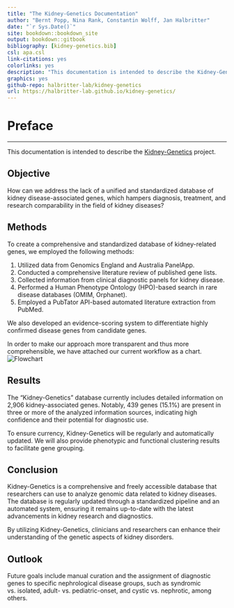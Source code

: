 ```yaml
--- 
title: "The Kidney-Genetics Documentation"
author: "Bernt Popp, Nina Rank, Constantin Wolff, Jan Halbritter"
date: "`r Sys.Date()`"
site: bookdown::bookdown_site
output: bookdown::gitbook
bibliography: [kidney-genetics.bib]
csl: apa.csl
link-citations: yes
colorlinks: yes
description: "This documentation is intended to describe the Kidney-Genetics project"
graphics: yes
github-repo: halbritter-lab/kidney-genetics
url: https://halbritter-lab.github.io/kidney-genetics/
---
```


# Preface {-}

---------------------------------------

This documentation is intended to describe the [Kidney-Genetics](https://github.com/halbritter-lab/kidney-genetics) project.


## Objective {-}

How can we address the lack of a unified and standardized database of kidney disease-associated genes, which hampers diagnosis, treatment, and research comparability in the field of kidney diseases?


## Methods {-}

To create a comprehensive and standardized database of kidney-related genes, we employed the following methods:

1. Utilized data from Genomics England and Australia PanelApp.
2. Conducted a comprehensive literature review of published gene lists.
3. Collected information from clinical diagnostic panels for kidney disease.
4. Performed a Human Phenotype Ontology (HPO)-based search in rare disease databases (OMIM, Orphanet).
5. Employed a PubTator API-based automated literature extraction from PubMed.

We also developed an evidence-scoring system to differentiate highly confirmed disease genes from candidate genes.

In order to make our approach more transparent and thus more comprehensible, we have attached our current workflow as a chart.
![Flowchart](edit_docs/static/img/figures/curation_flow_diagram.png "Curation process flow diagram")

## Results

The "Kidney-Genetics" database currently includes detailed information on 2,906 kidney-associated genes. Notably, 439 genes (15.1%) are present in three or more of the analyzed information sources, indicating high confidence and their potential for diagnostic use.

To ensure currency, Kidney-Genetics will be regularly and automatically updated. We will also provide phenotypic and functional clustering results to facilitate gene grouping.


## Conclusion

Kidney-Genetics is a comprehensive and freely accessible database that researchers can use to analyze genomic data related to kidney diseases. The database is regularly updated through a standardized pipeline and an automated system, ensuring it remains up-to-date with the latest advancements in kidney research and diagnostics.

By utilizing Kidney-Genetics, clinicians and researchers can enhance their understanding of the genetic aspects of kidney disorders.


## Outlook

Future goals include manual curation and the assignment of diagnostic genes to specific nephrological disease groups, such as syndromic vs. isolated, adult- vs. pediatric-onset, and cystic vs. nephrotic, among others.